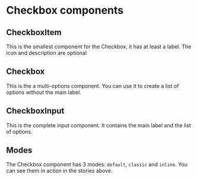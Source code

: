 
<Meta of={CheckboxInputStories} />

# Checkbox components

## CheckboxItem

This is the smallest component for the Checkbox, it has at least a label. The icon and description are optional

<Canvas of={CheckboxItemStories.CheckboxItemStory} />
<Controls of={CheckboxItemStories.CheckboxItemStory} />

## Checkbox

This is the a multi-options component. You can use it to create a list of options without the main label.

<Canvas of={CheckboxStories.CheckboxStory} />
<Controls of={CheckboxStories.CheckboxStory} />

## CheckboxInput

This is the complete input component. It contains the main label and the list of options.

<Canvas of={CheckboxInputStories.CheckboxInputStory} />
<Controls of={CheckboxInputStories.CheckboxInputStory} />

## Modes

The Checkbox component has 3 modes: `default`, `classic` and `inline`.
You can see them in action in the stories above.
